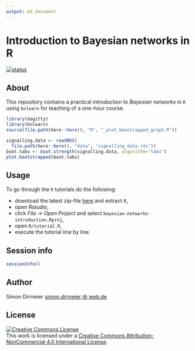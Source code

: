 ```yaml
---
output: md_document
---
```


# Introduction to Bayesian networks in R

[![status](https://www.repostatus.org/badges/latest/concept.svg)](https://www.repostatus.org/#concept)

## About

This repository contains a practical introduction to *Bayesian networks* in `R`  using `bnlearn` for teaching of a one-hour course.

```r

library(dagitty)
library(bnlearn)
source(file.path(here::here(), "R", "_plot_boostrapped_graph.R"))

signalling.data <- readRDS(
  file.path(here::here(), "data", "signalling_data.rds"))
boot.tabu <- boot.strength(signalling.data, algorithm="tabu")
plot.bootstrapped(boot.tabu)
```

## Usage

To go through the `R` tutorials do the following:

- download the latest zip-file [here](https://github.com/dirmeier/bayesian-networks-introduction/releases) and extract it,
- open *Rstudio*,
- click *File -> Open Project* and select `bayesian-networks-introduction.Rproj`,
- open `R/tutorial.R`,
- execute the tutorial line by line.

## Session info

```r
sessionInfo()
```

## Author

Simon Dirmeier <a href="mailto:simon.dirmeier@web.de">simon.dirmeier @ web.de</a>

## License

<a rel="license" href="http://creativecommons.org/licenses/by-nc/4.0/"><img alt="Creative Commons License" style="border-width:0" src="https://i.creativecommons.org/l/by-nc/4.0/88x31.png" /></a><br />This work  is licensed under a <a rel="license" href="http://creativecommons.org/licenses/by-nc/4.0/">Creative Commons Attribution-NonCommercial 4.0 International License</a>.
